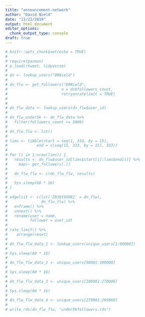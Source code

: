 ```yaml
---
title: "announcement-network"
author: "David Nield"
date: "11/22/2019"
output: html_document
editor_options: 
  chunk_output_type: console
draft: true
---
```


```r
# knitr::opts_chunk$set(echo = TRUE)
# 
# require(pacman)
# p_load(rtweet, tidyverse)
# 
# dn <- lookup_users("DRNield")
# 
# dn_flw <- get_followers("DRNield",
#                        n = dn$followers_count,
#                        retryonratelimit = TRUE)
# 
# 
# dn_flw_data <- lookup_users(dn_flw$user_id)
# 
# dn_flw_under5k <- dn_flw_data %>% 
#   filter(followers_count <= 5000)
# 
# dn_flw_flw <- lst()
# 
# lims <- tibble(start = seq(1, 333, by = 15),
#             end = c(seq(15, 333, by = 15), 333))
# 
# for (i in 1:nrow(lims)) {
#   results <- dn_flw$user_id[lims$start[i]:lims$end[i]] %>%
#     map(~ get_followers(.))
#   
#   dn_flw_flw <- c(dn_flw_flw, results)
#   
#   Sys.sleep(60 * 16)
# }
# 
# edgelist <- c(lst('2830195082' = dn_flw),
#               dn_flw_flw) %>% 
#   enframe() %>% 
#   unnest() %>% 
#   rename(user = name,
#          follower = user_id)
# 
# rate_limit() %>% 
#    arrange(reset)
# 
# dn_flw_flw_data_1 <- lookup_users(unique_users[1:90000])
# 
# Sys.sleep(60 * 16)
# 
# dn_flw_flw_data_2 <- unique_users[90001:180000]
# 
# Sys.sleep(60 * 16)
# 
# dn_flw_flw_data_3 <- unique_users[180001:270000]
# 
# Sys.sleep(60 * 16)
# 
# dn_flw_flw_data_4 <- unique_users[270001:293060]
# 
# write_rds(dn_flw_flw, "under5kfollowers.rds")


```
